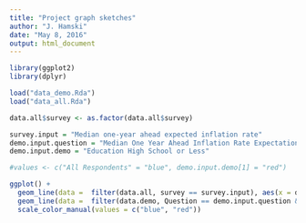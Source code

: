 ```yaml
---
title: "Project graph sketches"
author: "J. Hamski"
date: "May 8, 2016"
output: html_document
---
```


```r
library(ggplot2)
library(dplyr)
```

```r
load("data_demo.Rda")
load("data_all.Rda")
```

```r
data.all$survey <- as.factor(data.all$survey)
```


```r
survey.input = "Median one-year ahead expected inflation rate"
demo.input.question = "Median One Year Ahead Inflation Rate Expectation"
demo.input.demo = "Education High School or Less"

#values <- c("All Respondents" = "blue", demo.input.demo[1] = "red")

ggplot() + 
  geom_line(data =  filter(data.all, survey == survey.input), aes(x = date, y = results, color = "All Respondents")) + 
  geom_line(data =  filter(data.demo, Question == demo.input.question & Demographic == demo.input.demo), aes(x = date, y = results, color = as.character(demo.input.demo))) + 
  scale_color_manual(values = c("blue", "red"))

```

